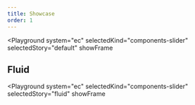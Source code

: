```yaml
---
title: Showcase
order: 1
---
```



<Playground
  system="ec"
  selectedKind="components-slider"
  selectedStory="default"
  showFrame
>
  <Html markup={slider} />
</Playground>

## Fluid

<Playground
  system="ec"
  selectedKind="components-slider"
  selectedStory="fluid"
  showFrame
>
  <Html markup={sliderFluid} />
</Playground>
